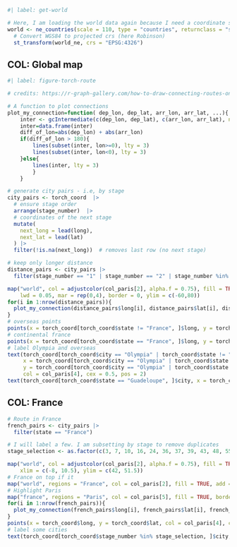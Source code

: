```r
#| label: get-world

# Here, I am loading the world data again because I need a coordinate system compatible with the torch data
world <- ne_countries(scale = 110, type = "countries", returnclass = "sf") |> 
  # Convert WGS84 to projected crs (here Robinson)
  st_transform(world_ne, crs = "EPSG:4326")
```

## COL: Global map

```r
#| label: figure-torch-route

# credits: https://r-graph-gallery.com/how-to-draw-connecting-routes-on-map-with-r-and-great-circles.html

# A function to plot connections
plot_my_connection=function( dep_lon, dep_lat, arr_lon, arr_lat, ...){
    inter <- gcIntermediate(c(dep_lon, dep_lat), c(arr_lon, arr_lat), n=50, addStartEnd=TRUE, breakAtDateLine=F)             
    inter=data.frame(inter)
    diff_of_lon=abs(dep_lon) + abs(arr_lon)
    if(diff_of_lon > 180){
        lines(subset(inter, lon>=0), lty = 3)
        lines(subset(inter, lon<0), lty = 3)
    }else{
        lines(inter, lty = 3)
        }
    }

# generate city pairs - i.e, by stage
city_pairs <- torch_coord  |> 
  # ensure stage order
  arrange(stage_number)  |> 
  # coordinates of the next stage
  mutate(
    next_long = lead(long),
    next_lat = lead(lat)
  ) |> 
  filter(!is.na(next_long))  # removes last row (no next stage)

# keep only longer distance
distance_pairs <- city_pairs |> 
  filter(stage_number == "1" | stage_number == "2" | stage_number %in% as.factor(c(29:36)))

map("world", col = adjustcolor(col_paris[2], alpha.f = 0.75), fill = TRUE, bg = "white",
    lwd = 0.05, mar = rep(0,4), border = 0, ylim = c(-60,80))
for(i in 1:nrow(distance_pairs)){
  plot_my_connection(distance_pairs$long[i], distance_pairs$lat[i], distance_pairs$next_long[i], distance_pairs$next_lat[i])
}
# overseas points
points(x = torch_coord[torch_coord$state != "France", ]$long, y = torch_coord[torch_coord$state != "France", ]$lat, col = col_paris[4], cex = 0.85, pch = 20)
# continental france
points(x = torch_coord[torch_coord$state == "France", ]$long, y = torch_coord[torch_coord$state == "France", ]$lat, col = col_paris[4], cex = 0.25, pch = 20)
# label Olympia and overseas
text(torch_coord[torch_coord$city == "Olympia" | torch_coord$state != "France" & torch_coord$city != "Athens" & torch_coord$state != "Martinique", ]$city,
     x = torch_coord[torch_coord$city == "Olympia" | torch_coord$state != "France" & torch_coord$city != "Athens" & torch_coord$state != "Martinique", ]$long,
     y = torch_coord[torch_coord$city == "Olympia" | torch_coord$state != "France" & torch_coord$city != "Athens" & torch_coord$state != "Martinique", ]$lat,  
     col = col_paris[4], cex = 0.5, pos = 2)
text(torch_coord[torch_coord$state == "Guadeloupe", ]$city, x = torch_coord[torch_coord$state == "Guadeloupe", ]$long, y = torch_coord[torch_coord$state == "Guadeloupe", ]$lat, col = col_paris[4], cex = 0.5, pos = 4)
```


## COL: France

```r
# Route in France
french_pairs <- city_pairs |> 
  filter(state == "France")

# I will label a few. I am subsetting by stage to remove duplicates
stage_selection <- as.factor(c(3, 7, 10, 16, 24, 36, 37, 39, 43, 48, 55, 70))

map("world", col = adjustcolor(col_paris[2], alpha.f = 0.75), fill = TRUE, bg = "white", lwd = 0.05, mar = rep(0,4), border = "white",
    xlim = c(-8, 10.5), ylim = c(42, 51.5))
# France on top if it
map("world", regions = "France", col = col_paris[2], fill = TRUE, add = TRUE, border = "white")
# Highlight Paris
map("france", regions = "Paris", col = col_paris[5], fill = TRUE, border = "white", add = TRUE)
for(i in 1:nrow(french_pairs)){
  plot_my_connection(french_pairs$long[i], french_pairs$lat[i], french_pairs$next_long[i], french_pairs$next_lat[i])
}
points(x = torch_coord$long, y = torch_coord$lat, col = col_paris[4], cex = 0.85, pch = 20)
# label some cities
text(torch_coord[torch_coord$stage_number %in% stage_selection, ]$city, x = torch_coord[torch_coord$stage_number %in% stage_selection, ]$long, y = torch_coord[torch_coord$stage_number %in% stage_selection, ]$lat, col = col_paris[4], cex = 0.5, pos = 2)
```

